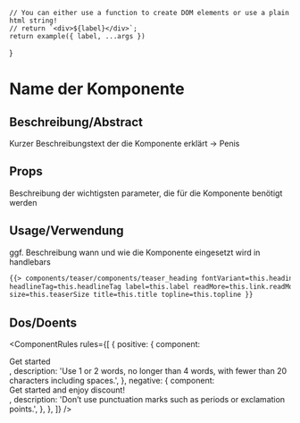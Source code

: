 

<Meta of={ExampleStories} />

    // You can either use a function to create DOM elements or use a plain html string!
    // return `<div>${label}</div>`;
    return example({ label, ...args })
}

# Name der Komponente

## Beschreibung/Abstract

Kurzer Beschreibungstext der die Komponente erklärt -> Penis

<Canvas withToolbar>
  <Story of={ExampleStories.Primary} />
</Canvas>

## Props

Beschreibung der wichtigsten parameter, die für die Komponente benötigt werden

<ArgsTable story="Primary" />

## Usage/Verwendung

ggf. Beschreibung wann und wie die Komponente eingesetzt wird in handlebars

```html
{{> components/teaser/components/teaser_heading fontVariant=this.headingFontVariant
headlineTag=this.headlineTag label=this.label readMore=this.link.readMoreText.readMoreScreenreader
size=this.teaserSize title=this.title topline=this.topline }}
```

## Dos/Doents

<ComponentRules
  rules={[
       {
           positive: {
               component: <div>Get started</div>,
               description:
                   'Use 1 or 2 words, no longer than 4 words, with fewer than 20 characters including spaces.',
           },
           negative: {
               component: <div>Get started and enjoy discount!</div>,
               description: 'Don’t use punctuation marks such as periods or exclamation points.',
           },
       },
   ]}
/>
